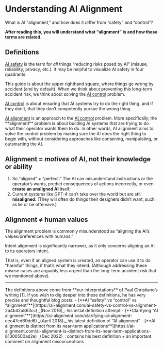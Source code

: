 
# Understanding AI Alignment

<Promise>
What is AI “alignment,” and how does it differ from “safety” and “control”?

<b>After reading this, you will understand what “alignment” is and how these terms are related.</b>
</Promise>

## Definitions

<u>AI safety</u> is the term for _all_ things “reducing risks posed by AI” (misuse,
reliability, privacy, etc.). It may be helpful to visualize AI safety in four quadrants:

<div class="mt-4">
  <RiskTable />
</div>

This guide is about the upper righthand square, where things go wrong by accident (and by default). When we think about preventing this long-term accident risk, we think about solving the <u>AI control</u> problem.

<u>AI control</u> is about ensuring that AI systems try to do the right thing, and
if they don’t, that they don’t competently pursue the wrong thing.

<div>
  <u>AI alignment</u> is an approach to the <u>AI control</u> problem. More specifically,
  the **alignment** problem is about <StyledText highlight>building AI systems that are trying to
    do what their operator wants them to do</StyledText>. In other words, AI alignment aims to
  solve the control problem by making sure the AI does the right thing to begin with,
  without considering approaches like containing, manipulating, or outsmarting the
  AI.
</div>

## Alignment = _motives_ of AI, not their knowledge or ability

1. So “aligned” ≠ “perfect.” The AI can misunderstand instructions or the operator’s wants, predict consequences of actions incorrectly, or even **create an unaligned AI** itself.
2. Current systems like GPT-4 can’t take over the world but are still **misaligned**. (They will often do things their designers didn’t want, such as lie or be offensive.)

## Alignment ≠ human values

The alignment problem is commonly misunderstood as “aligning the AI’s values/preferences with humans.”

<Toggle title="But the type of alignment we are discussing is not so much about aligning the AI to human values, but to an operator’s intentions (the precise term for this is “intent alignment”).">
  Intent alignment is significantly narrower, as it only concerns aligning an AI to its operators intent.
  
 That is, even if an aligned system is created, an operator can use it to do “harmful” things, if that’s what they intend. (Although addressing these misuse cases are arguably less urgent than the long-term accident risk that we mentioned above).
</Toggle>

---

<Toggle title="Sources / dig deeper">
  The definitions above come from **our interpretations** of Paul Christiano’s writing [1]. If you wish to dig deeper into these definitions, he has very precise and thoughtful blog posts:
  - [**AI “safety” vs “control” vs “alignment”**](https://ai-alignment.com/ai-safety-vs-control-vs-alignment-2a4b42a863cc) _(Nov 2016)_: his initial definition attempt
  - [**Clarifying “AI alignment”**](https://ai-alignment.com/clarifying-ai-alignment-cec47cd69dd6) _(April 2018):_ his latest definition of “AI alignment”
  - [**AI alignment is distinct from its near-term applications**](https://ai-alignment.com/ai-alignment-is-distinct-from-its-near-term-applications-81300500ad2e) _(Dec 2022)_: contains his best definition + an important comment on alignment misconceptions
</Toggle>
